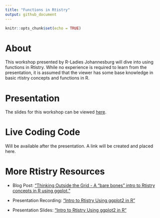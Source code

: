 ```yaml
---
title: "Functions in Rtistry"
output: github_document
---
```


```r
knitr::opts_chunk$set(echo = TRUE)
```

# About
This workshop presented by R-Ladies Johannesburg will dive into using functions in Rtistry. While no experience is required to learn from the presentation, it is assumed that the viewer has some base knowledge in basic rtistry concepts and functions in R.

# Presentation
The slides for this workshop can be viewed [here](https://meghansaha.github.io/Functions_in_Rtistry/).

# Live Coding Code
Will be available after the presentation. A link will be created and placed here.

# More Rtistry Resources
  -   Blog Post: ["Thinking Outside the Grid - A “bare bones” intro to Rtistry concepts in R using ggplot."](https://www.thetidytrekker.com/post/thinking-outside-the-grid)
  
  -   Presentation Recording: ["Intro to Rtistry Using ggplot2 in R"](https://lnkd.in/gDcQTK5d)
  
  -   Presentation Slides: ["Intro to Rtistry Using ggplot2 in R"](https://lnkd.in/ghGDreS8)

